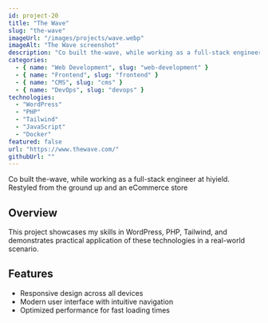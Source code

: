 ```yaml
---
id: project-20
title: "The Wave"
slug: "the-wave"
imageUrl: "/images/projects/wave.webp"
imageAlt: "The Wave screenshot"
description: "Co built the-wave, while working as a full-stack engineer at hiyield. Restyled from the ground up and an eCommerce store"
categories:
  - { name: "Web Development", slug: "web-development" }
  - { name: "Frontend", slug: "frontend" }
  - { name: "CMS", slug: "cms" }
  - { name: "DevOps", slug: "devops" }
technologies:
  - "WordPress"
  - "PHP"
  - "Tailwind"
  - "JavaScript"
  - "Docker"
featured: false
url: "https://www.thewave.com/"
githubUrl: ""
---
```


Co built the-wave, while working as a full-stack engineer at hiyield. Restyled from the ground up and an eCommerce store

## Overview

This project showcases my skills in WordPress, PHP, Tailwind, and demonstrates practical application of these technologies in a real-world scenario.

## Features

- Responsive design across all devices
- Modern user interface with intuitive navigation
- Optimized performance for fast loading times